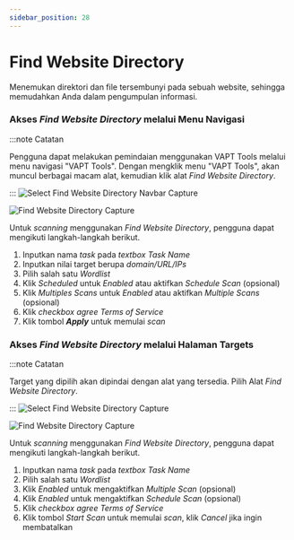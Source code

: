 ```yaml
---
sidebar_position: 28
---
```


# Find Website Directory
Menemukan direktori dan file tersembunyi pada sebuah website, sehingga memudahkan Anda dalam pengumpulan informasi.

### Akses *Find Website Directory* melalui Menu Navigasi
:::note Catatan

Pengguna dapat melakukan pemindaian menggunakan VAPT Tools melalui menu navigasi "VAPT Tools". Dengan mengklik menu "VAPT Tools", akan muncul berbagai macam alat, kemudian klik alat *Find Website Directory*.

:::
![Select Find Website Directory Navbar Capture](/img/capture/vapt_navbar/Select-find-website-directory-navbar.png)

![Find Website Directory Capture](/img/capture/vapt_navbar/find-website-directory.png)

Untuk *scanning* menggunakan *Find Website Directory*, pengguna dapat mengikuti langkah-langkah berikut.
1. Inputkan nama *task* pada *textbox Task Name* 
2. Inputkan nilai target berupa *domain/URL/IPs* 
3. Pilih salah satu *Wordlist*
4. Klik *Scheduled* untuk *Enabled* atau aktifkan *Schedule Scan* (opsional)
5. Klik *Multiples Scans* untuk *Enabled* atau aktifkan *Multiple Scans* (opsional)
6. Klik *checkbox agree Terms of Service*
7. Klik tombol ***Apply*** untuk memulai *scan*

### Akses *Find Website Directory* melalui Halaman Targets
:::note Catatan

Target yang dipilih akan dipindai dengan alat yang tersedia. Pilih Alat *Find Website Directory*.

:::
![Select Find Website Directory Capture](/img/capture/vapt_target/Select-find-website-directory.png)

![Find Website Directory Capture](/img/capture/vapt_target/find-website-directory.png)

Untuk *scanning* menggunakan *Find Website Directory*, pengguna dapat mengikuti langkah-langkah berikut.
1. Inputkan nama *task* pada *textbox Task Name*  
2. Pilih salah satu *Wordlist*
3. Klik *Enabled* untuk mengaktifkan *Multiple Scan* (opsional)
4. Klik *Enabled* untuk mengaktifkan *Schedule Scan* (opsional)
5. Klik *checkbox agree Terms of Service*
6. Klik tombol *Start Scan* untuk memulai *scan*, klik *Cancel* jika ingin membatalkan